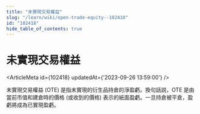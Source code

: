 ```yaml
---
title: "未實現交易權益"
slug: "/learn/wiki/open-trade-equity--102418"
id: "102418"
hide_table_of_contents: true
---
```



# 未實現交易權益

<ArticleMeta id={102418} updatedAt={'2023-09-26 13:59:00'} />
<div className='border-solid border-b border-t-0 my-4 border-[var(--ifm-color-gray-300)]' />

未實現交易權益 (OTE) 是指未實現的衍生品持倉的淨盈虧。換句話説，OTE 是由當前市值和建倉時的價格 (或收到的價格) 表示的紙面盈虧。一旦持倉被平倉，盈虧將成為已實現盈虧。
